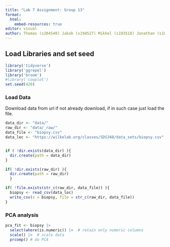```yaml
---
title: "Lab 7 Assignment: Group 13"
format:
  html:
    embed-resources: true
editor: visual
author: Thomas (s204540) Jakob (s194527) Mikkel (s193518) Jonathan (s184243) El Mehdi (s194533)
---
```


## **Load Libraries and set seed**

```r
library('tidyverse') 
library('ggrepel')
library('broom')
#library('cowplot')
set.seed(420)
```

### **Load Data**

Download data from url if not already download, if in such case just load the file.

```r
data_dir <- "data/"
raw_dir <- "data/_raw/" 
data_file <- "biopsy.csv"
data_loc <- "https://wilkelab.org/classes/SDS348/data_sets/biopsy.csv"


if ( !dir.exists(data_dir) ){
  dir.create(path = data_dir)
}

if( !dir.exists(raw_dir) ){
  dir.create(path = raw_dir) 
  } 

if( !file.exists(str_c(raw_dir, data_file)) ){
  biopsy <- read_csv(data_loc)
  write_csv(x = biopsy, file = str_c(raw_dir, data_file))
}
```

### PCA analysis
```r
pca_fit <- biopsy |>
  select(where(is.numeric)) |>  # retain only numeric columns
  scale() |>  # scale data
  prcomp() # do PCA
```

